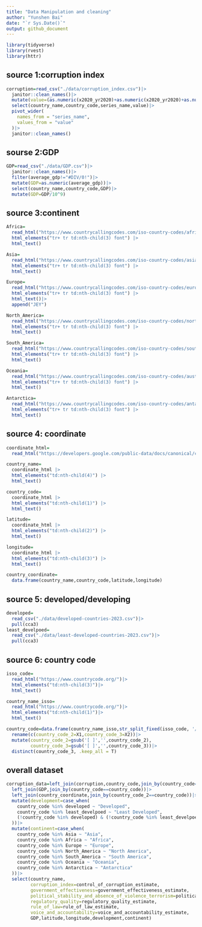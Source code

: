 ```yaml
---
title: "Data Manipulation and cleaning"
author: "Yunshen Bai"
date: "`r Sys.Date()`"
output: github_document
---
```


```r
library(tidyverse)
library(rvest)
library(httr)

```

## source 1:corruption index

```r
corruption=read_csv("./data/corruption_index.csv")|>
  janitor::clean_names()|>
  mutate(value=(as.numeric(x2020_yr2020)+as.numeric(x2020_yr2020)+as.numeric(x2020_yr2020))/3)|>
  select(country_name,country_code,series_name,value)|>
  pivot_wider(
    names_from = "series_name",
    values_from = "value"
  )|>
  janitor::clean_names()
```

## sourse 2:GDP

```r
GDP=read_csv("./data/GDP.csv")|>
  janitor::clean_names()|>
  filter(average_gdp!="#DIV/0!")|>
  mutate(GDP=as.numeric(average_gdp))|>
  select(country_name,country_code,GDP)|>
  mutate(GDP=GDP/10^9)
```

## source 3:continent
```r
Africa=
  read_html("https://www.countrycallingcodes.com/iso-country-codes/africa-codes.php") |>
  html_elements("tr+ tr td:nth-child(3) font") |>
  html_text()

Asia=
  read_html("https://www.countrycallingcodes.com/iso-country-codes/asia-codes.php") |>
  html_elements("tr+ tr td:nth-child(3) font") |>
  html_text()

Europe=
  read_html("https://www.countrycallingcodes.com/iso-country-codes/europe-codes.php") |>
  html_elements("tr+ tr td:nth-child(3) font") |>
  html_text()|>
  append("JEY")

North_America=
  read_html("https://www.countrycallingcodes.com/iso-country-codes/north-america-codes.php") |>
  html_elements("tr+ tr td:nth-child(3) font") |>
  html_text()

South_America=
  read_html("https://www.countrycallingcodes.com/iso-country-codes/south-america-codes.php") |>
  html_elements("tr+ tr td:nth-child(3) font") |>
  html_text()

Oceania=
  read_html("https://www.countrycallingcodes.com/iso-country-codes/australia-codes.php") |>
  html_elements("tr+ tr td:nth-child(3) font") |>
  html_text()

Antarctica=
  read_html("https://www.countrycallingcodes.com/iso-country-codes/antarctica-codes.php") |>
  html_elements("tr+ tr td:nth-child(3) font") |>
  html_text()
```

## source 4: coordinate
```r
coordinate_html=
  read_html("https://developers.google.com/public-data/docs/canonical/countries_csv?hl=en")

country_name=
  coordinate_html |>
  html_elements("td:nth-child(4)") |>
  html_text()

country_code=
  coordinate_html |>
  html_elements("td:nth-child(1)") |>
  html_text() 

latitude=
  coordinate_html |>
  html_elements("td:nth-child(2)") |>
  html_text()

longitude=
  coordinate_html |>
  html_elements("td:nth-child(3)") |>
  html_text()

country_coordinate=
  data.frame(country_name,country_code,latitude,longitude)
```

## source 5: developed/developing

```r
developed=
  read_csv("./data/developed-countries-2023.csv")|>
  pull(cca3)
least_develpoed=
  read_csv("./data/least-developed-countries-2023.csv")|>
  pull(cca3)
```
## source 6: country code
```r
isso_code=
  read_html("https://www.countrycode.org/")|>
  html_elements("td:nth-child(3)")|>
  html_text()

country_name_isso=
  read_html("https://www.countrycode.org/")|>
  html_elements("td:nth-child(1)")|>
  html_text()

country_code=data.frame(country_name_isso,str_split_fixed(isso_code, '/',2))|>
  rename(c(country_code_2=X1,country_code_3=X2))|>
  mutate(country_code_2=gsub('[ ]','',country_code_2),
         country_code_3=gsub('[ ]','',country_code_3))|>
  distinct(country_code_3, .keep_all = T)
```

## overall dataset
```r
corruption_data=left_join(corruption,country_code,join_by(country_code==country_code_3))|>
  left_join(GDP,join_by(country_code==country_code))|>
  left_join(country_coordinate,join_by(country_code_2==country_code))|>
  mutate(development=case_when(
    country_code %in% developed ~ "Developed",
    country_code %in% least_develpoed ~ "Least Developed",
    (!country_code %in% developed) & (!country_code %in% least_develpoed) ~ "Developing"
  ))|>
  mutate(continent=case_when(
    country_code %in% Asia ~ "Asia",
    country_code %in% Africa ~ "Africa",
    country_code %in% Europe ~ "Europe",
    country_code %in% North_America ~ "North America",
    country_code %in% South_America ~ "South America",
    country_code %in% Oceania ~ "Oceania",
    country_code %in% Antarctica ~ "Antarctica"
  ))|>
  select(country_name,
         corruption_index=control_of_corruption_estimate,
         government_effectiveness=government_effectiveness_estimate,
         political_stability_and_absence_of_violence_terrorism=political_stability_and_absence_of_violence_terrorism_estimate,
         regulatory_quality=regulatory_quality_estimate,
         rule_of_law=rule_of_law_estimate,
         voice_and_accountability=voice_and_accountability_estimate,
         GDP,latitude,longitude,development,continent)
```


